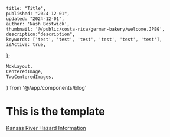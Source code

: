     title: "Title",
    published: "2024-12-01",
    updated: "2024-12-01",
    author: 'Nash Bostwick',
    thumbnail: '@/public/costa-rica/german-bakery/welcome.JPEG',
    description:"description",
    keywords: ['test', 'test', 'test', 'test', 'test', 'test'],
    isActive: true,
};

    MdxLayout,
    CenteredImage, 
    TwoCenteredImages, 
} from '@/app/components/blog'


<MdxLayout>

# This is the template
[Kansas River Hazard Information][1]

</MdxLayout>

[1]: /blog/artical-template
